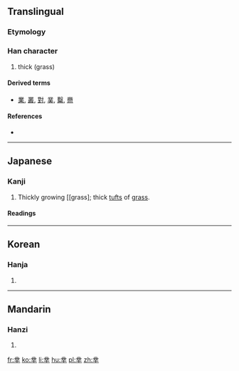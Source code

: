 ==Translingual==

===Etymology===
{{liushu|p}}

===Han character===
{{Han char|rn=2|rad=丨|as=09|sn=10|four=|canj=廿金廿十 (TCTJ)|ids=⿱[[业]]⿱[[丷]][[干]]}}

# thick (grass)

====Derived terms====
* [[業]], [[叢]], [[對]], [[菐]], [[糳]], [[黹]]

====References====
* {{Han ref|kx=0080.080|dkj=00087|hdz=10030.060|uh=4E35|ud=20021}}

----

==Japanese==

===Kanji===
{{ja-kanji|grade=uc|rs=丨09}}

# Thickly growing [[grass]; thick [[tuft]]s of [[grass]].

====Readings====
{{ja-readings
|on=[[さく]] (saku)
|kun=[[くさのむらがり]] (kusanomuragari)
}}

----

==Korean==

===Hanja===
{{ko-hanja|hangeul=착|rv=chak|mr=ch'ak}}

# {{defn|lang=ko|sort=丨09}}

----

==Mandarin==

===Hanzi===
{{cmn-hanzi|pin=[[wéi]] ([[wei2]]), [[zhuǒ]] ([[zhuo3]])|wg=wei<sup>2</sup>, cho<sup>3</sup>}}

# {{defn|lang=cmn|sort=丨09}}

[[fr:丵]]
[[ko:丵]]
[[li:丵]]
[[hu:丵]]
[[pl:丵]]
[[zh:丵]]
